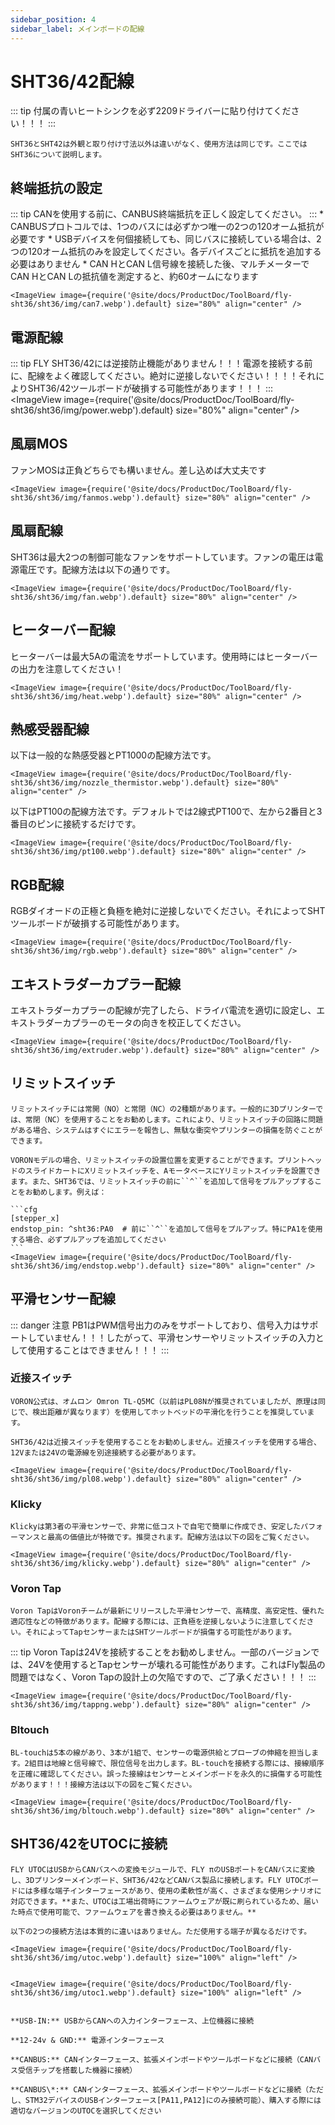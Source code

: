 ```yaml
---
sidebar_position: 4
sidebar_label: メインボードの配線
---
```


# SHT36/42配線

::: tip
付属の青いヒートシンクを必ず2209ドライバーに貼り付けてください！！！
:::

    SHT36とSHT42は外観と取り付け寸法以外は違いがなく、使用方法は同じです。ここではSHT36について説明します。

## 終端抵抗の設定

::: tip
CANを使用する前に、CANBUS終端抵抗を正しく設定してください。
:::
    * CANBUSプロトコルでは、1つのバスには必ずかつ唯一の2つの120オーム抵抗が必要です
    * USBデバイスを何個接続しても、同じバスに接続している場合は、2つの120オーム抵抗のみを設定してください。各デバイスごとに抵抗を追加する必要はありません
    * CAN HとCAN L信号線を接続した後、マルチメーターでCAN HとCAN Lの抵抗値を測定すると、約60オームになります

    <ImageView image={require('@site/docs/ProductDoc/ToolBoard/fly-sht36/sht36/img/can7.webp').default} size="80%" align="center" />

## 電源配線

::: tip
FLY SHT36/42には逆接防止機能がありません！！！電源を接続する前に、配線をよく確認してください。絶対に逆接しないでください！！！！それによりSHT36/42ツールボードが破損する可能性があります！！！
:::
    <ImageView image={require('@site/docs/ProductDoc/ToolBoard/fly-sht36/sht36/img/power.webp').default} size="80%" align="center" />

## 風扇MOS

ファンMOSは正負どちらでも構いません。差し込めば大丈夫です

    <ImageView image={require('@site/docs/ProductDoc/ToolBoard/fly-sht36/sht36/img/fanmos.webp').default} size="80%" align="center" />

## 風扇配線

SHT36は最大2つの制御可能なファンをサポートしています。ファンの電圧は電源電圧です。配線方法は以下の通りです。

    <ImageView image={require('@site/docs/ProductDoc/ToolBoard/fly-sht36/sht36/img/fan.webp').default} size="80%" align="center" />

## ヒーターバー配線

ヒーターバーは最大5Aの電流をサポートしています。使用時にはヒーターバーの出力を注意してください！

    <ImageView image={require('@site/docs/ProductDoc/ToolBoard/fly-sht36/sht36/img/heat.webp').default} size="80%" align="center" />

## 熱感受器配線

以下は一般的な熱感受器とPT1000の配線方法です。

    <ImageView image={require('@site/docs/ProductDoc/ToolBoard/fly-sht36/sht36/img/nozzle_thermistor.webp').default} size="80%" align="center" />

以下はPT100の配線方法です。デフォルトでは2線式PT100で、左から2番目と3番目のピンに接続するだけです。

    <ImageView image={require('@site/docs/ProductDoc/ToolBoard/fly-sht36/sht36/img/pt100.webp').default} size="80%" align="center" />

## RGB配線

RGBダイオードの正極と負極を絶対に逆接しないでください。それによってSHTツールボードが破損する可能性があります。

    <ImageView image={require('@site/docs/ProductDoc/ToolBoard/fly-sht36/sht36/img/rgb.webp').default} size="80%" align="center" />

## エキストラダーカプラー配線

エキストラダーカプラーの配線が完了したら、ドライバ電流を適切に設定し、エキストラダーカプラーのモータの向きを校正してください。

    <ImageView image={require('@site/docs/ProductDoc/ToolBoard/fly-sht36/sht36/img/extruder.webp').default} size="80%" align="center" />

## リミットスイッチ

    リミットスイッチには常開（NO）と常閉（NC）の2種類があります。一般的に3Dプリンターでは、常閉（NC）を使用することをお勧めします。これにより、リミットスイッチの回路に問題がある場合、システムはすぐにエラーを報告し、無駄な衝突やプリンターの損傷を防ぐことができます。

    VORONモデルの場合、リミットスイッチの設置位置を変更することができます。プリントヘッドのスライドカートにXリミットスイッチを、AモータベースにYリミットスイッチを設置できます。また、SHT36では、リミットスイッチの前に``^``を追加して信号をプルアップすることをお勧めします。例えば：

    ```cfg
    [stepper_x]
    endstop_pin: ^sht36:PA0  # 前に``^``を追加して信号をプルアップ。特にPA1を使用する場合、必ずプルアップを追加してください
    ```
    <ImageView image={require('@site/docs/ProductDoc/ToolBoard/fly-sht36/sht36/img/endstop.webp').default} size="80%" align="center" />

## 平滑センサー配線

::: danger 注意
PB1はPWM信号出力のみをサポートしており、信号入力はサポートしていません！！！したがって、平滑センサーやリミットスイッチの入力として使用することはできません！！！
:::

### 近接スイッチ

    VORON公式は、オムロン Omron TL-Q5MC（以前はPL08Nが推奨されていましたが、原理は同じで、検出距離が異なります）を使用してホットベッドの平滑化を行うことを推奨しています。

    SHT36/42は近接スイッチを使用することをお勧めしません。近接スイッチを使用する場合、12Vまたは24Vの電源線を別途接続する必要があります。

    <ImageView image={require('@site/docs/ProductDoc/ToolBoard/fly-sht36/sht36/img/pl08.webp').default} size="80%" align="center" />


### Klicky

    Klickyは第3者の平滑センサーで、非常に低コストで自宅で簡単に作成でき、安定したパフォーマンスと最高の価値比が特徴です。推奨されます。配線方法は以下の図をご覧ください。

    <ImageView image={require('@site/docs/ProductDoc/ToolBoard/fly-sht36/sht36/img/klicky.webp').default} size="80%" align="center" />

### Voron Tap

    Voron TapはVoronチームが最新にリリースした平滑センサーで、高精度、高安定性、優れた適応性などの特徴があります。配線する際には、正負極を逆接しないように注意してください。それによってTapセンサーまたはSHTツールボードが損傷する可能性があります。

::: tip
Voron Tapは24Vを接続することをお勧めしません。一部のバージョンでは、24Vを使用するとTapセンサーが壊れる可能性があります。これはFly製品の問題ではなく、Voron Tapの設計上の欠陥ですので、ご了承ください！！！
:::

    <ImageView image={require('@site/docs/ProductDoc/ToolBoard/fly-sht36/sht36/img/tappng.webp').default} size="80%" align="center" />

### Bltouch

    BL-touchは5本の線があり、3本が1組で、センサーの電源供給とプローブの伸縮を担当します。2組目は地線と信号線で、限位信号を出力します。BL-touchを接続する際には、接線順序を正確に確認してください。誤った接線はセンサーとメインボードを永久的に損傷する可能性があります！！！接線方法は以下の図をご覧ください。

    <ImageView image={require('@site/docs/ProductDoc/ToolBoard/fly-sht36/sht36/img/bltouch.webp').default} size="80%" align="center" />


## SHT36/42をUTOCに接続

    FLY UTOCはUSBからCANバスへの変換モジュールで、FLY πのUSBポートをCANバスに変換し、3Dプリンターメインボード、SHT36/42などCANバス製品に接続します。FLY UTOCボードには多様な端子インターフェースがあり、使用の柔軟性が高く、さまざまな使用シナリオに対応できます。**また、UTOCは工場出荷時にファームウェアが既に刷られているため、届いた時点で使用可能で、ファームウェアを書き換える必要はありません。**

    以下の2つの接続方法は本質的に違いはありません。ただ使用する端子が異なるだけです。

    <ImageView image={require('@site/docs/ProductDoc/ToolBoard/fly-sht36/sht36/img/utoc.webp').default} size="100%" align="left" />


    <ImageView image={require('@site/docs/ProductDoc/ToolBoard/fly-sht36/sht36/img/utoc1.webp').default} size="100%" align="left" />


    **USB-IN:** USBからCANへの入力インターフェース、上位機器に接続

    **12-24v & GND:** 電源インターフェース

    **CANBUS:** CANインターフェース、拡張メインボードやツールボードなどに接続（CANバス受信チップを搭載した機器に接続）

    **CANBUS\*:** CANインターフェース、拡張メインボードやツールボードなどに接続（ただし、STM32デバイスのUSBインターフェース[PA11,PA12]にのみ接続可能）、購入する際には適切なバージョンのUTOCを選択してください
